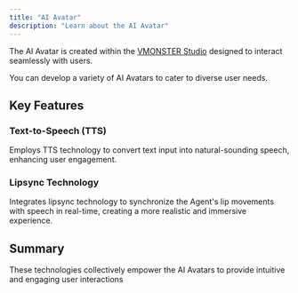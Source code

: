 ```yaml
---
title: "AI Avatar"
description: "Learn about the AI Avatar"
---
```


The AI Avatar is created within the [VMONSTER Studio](https://app.vmonster.io) designed to interact seamlessly with users.

You can develop a variety of AI Avatars to cater to diverse user needs.

## Key Features

### Text-to-Speech (TTS)

Employs TTS technology to convert text input into natural-sounding speech, enhancing user engagement.

### Lipsync Technology

Integrates lipsync technology to synchronize the Agent's lip movements with speech in real-time, creating a more realistic and immersive experience.

## Summary

These technologies collectively empower the AI Avatars to provide intuitive and engaging user interactions
